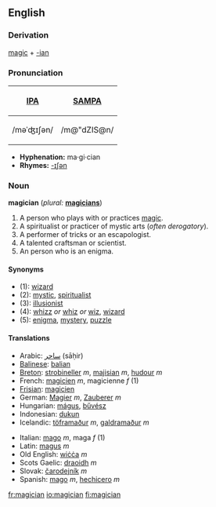==English==
===Derivation===
[[magic]] + [[-ian]]

===Pronunciation===
{| border=1 cellpadding=5
! [[w:IPA|IPA]] !! [[w:SAMPA|SAMPA]]
|-
| /məˈʤɪʃən/ || /m@"dZIS@n/
|}

*'''Hyphenation:''' ma·gi·cian
*'''Rhymes:''' [[Rhymes:English:-ɪʃən|-ɪʃən]]

=== Noun ===
'''magician''' (''plural:'' '''[[magicians]]''')
# A person who plays with or practices [[magic]].
# A spiritualist or practicer of mystic arts (''often derogatory'').
# A performer of tricks or an escapologist.
# A talented craftsman or scientist.
# An person who is an enigma.

====Synonyms====
*(1): [[wizard]]
*(2): [[mystic]], [[spiritualist]]
*(3): [[illusionist]]
*(4): [[whizz]] ''or'' [[whiz]] ''or'' [[wiz]], [[wizard]]
*(5): [[enigma]], [[mystery]], [[puzzle]]

====Translations====
{{top}}
*Arabic: [[ساحر]] (sāḥir)
*[[Balinese]]: [[balian]]
*[[Breton]]: [[strobineller]] ''m'', [[majisian]] ''m'', [[hudour]] ''m''
*French: [[magicien]] ''m'', magicienne ''f'' (1)
*[[Frisian]]: [[magicien]]
*German: [[Magier]] ''m'', [[Zauberer]] ''m''
*Hungarian: [[mágus]], [[bűvész]]
*Indonesian: [[dukun]]
*Icelandic: [[töframaður]] ''m'', [[galdramaður]] ''m''
{{mid}}
*Italian: [[mago]] ''m'', maga ''f'' (1)
*Latin: [[magus]] ''m''
*Old English: [[wicca#Old English|wiċċa]] ''m''
*Scots Gaelic: [[draoidh]] ''m''
*Slovak: [[čarodejník]] ''m''
*Spanish: [[mago]] ''m'', [[hechicero]] ''m''
{{bottom}}

[[fr:magician]]
[[io:magician]]
[[fi:magician]]